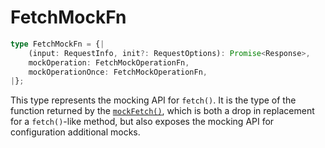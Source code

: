 
<Meta
    title="Packages / Testing / Mocking / Types / FetchMockFn"
/>

# FetchMockFn

```ts
type FetchMockFn = {|
    (input: RequestInfo, init?: RequestOptions): Promise<Response>,
    mockOperation: FetchMockOperationFn,
    mockOperationOnce: FetchMockOperationFn,
|};
```

This type represents the mocking API for `fetch()`. It is the type of the function returned by the <a href="./?path=/docs/packages-testing-mocking-exports-mockfetch--docs">`mockFetch()`</a>, which is both a drop in replacement for a `fetch()`-like method, but also exposes the mocking API for configuration additional mocks.
